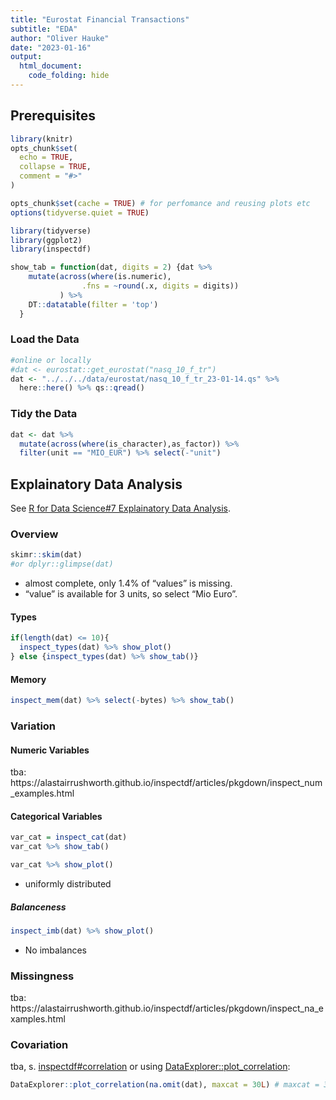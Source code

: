 ---
title: "Eurostat Financial Transactions"
subtitle: "EDA"
author: "Oliver Hauke"
date: "2023-01-16"
output: 
  html_document:
    code_folding: hide
---

## Prerequisites


```{r setup, include=FALSE}
library(knitr)
opts_chunk$set(
  echo = TRUE,
  collapse = TRUE,
  comment = "#>"
)

opts_chunk$set(cache = TRUE) # for perfomance and reusing plots etc
options(tidyverse.quiet = TRUE)

library(tidyverse)
library(ggplot2)
library(inspectdf)

show_tab = function(dat, digits = 2) {dat %>%
    mutate(across(where(is.numeric),
                .fns = ~round(.x, digits = digits))
           ) %>%
    DT::datatable(filter = 'top')
  }
```


### Load the Data

```{r pre-input, class.source = "fold-show"}
#online or locally
#dat <- eurostat::get_eurostat("nasq_10_f_tr")
dat <- "../../../data/eurostat/nasq_10_f_tr_23-01-14.qs" %>%
  here::here() %>% qs::qread()
```


### Tidy the Data

```{r pre-tidy}
dat <- dat %>% 
  mutate(across(where(is_character),as_factor)) %>%
  filter(unit == "MIO_EUR") %>% select(-"unit")
```


## Explainatory Data Analysis

See [R for Data Science#7 Explainatory Data Analysis](https://r4ds.had.co.nz/exploratory-data-analysis.html).

### Overview

```{r ov-skim}
skimr::skim(dat)
#or dplyr::glimpse(dat)
```
- almost complete, only 1.4% of "values" is missing.
- "value" is available for 3 units, so select "Mio Euro".

#### Types

```{r ov-types}

if(length(dat) <= 10){
  inspect_types(dat) %>% show_plot()
} else {inspect_types(dat) %>% show_tab()}

```

#### Memory

```{r ov-mem}
inspect_mem(dat) %>% select(-bytes) %>% show_tab()
```


### Variation

#### Numeric Variables

tba: https://alastairrushworth.github.io/inspectdf/articles/pkgdown/inspect_num_examples.html

#### Categorical Variables

```{r var-cat}
var_cat = inspect_cat(dat)
var_cat %>% show_tab()
```

```{r var-cat-plot}
var_cat %>% show_plot()
```

- uniformly distributed

##### Balanceness

```{r var-cat_bal}
inspect_imb(dat) %>% show_plot()
```
- No imbalances

### Missingness

tba: https://alastairrushworth.github.io/inspectdf/articles/pkgdown/inspect_na_examples.html

### Covariation

tba, s. [inspectdf#correlation](https://alastairrushworth.github.io/inspectdf/articles/pkgdown/inspect_cor_exampes.html) or using [DataExplorer::plot_correlation](https://cran.r-project.org/web/packages/DataExplorer/vignettes/dataexplorer-intro.html):

```{r cov-heatmap}
DataExplorer::plot_correlation(na.omit(dat), maxcat = 30L) # maxcat = 30L
```

